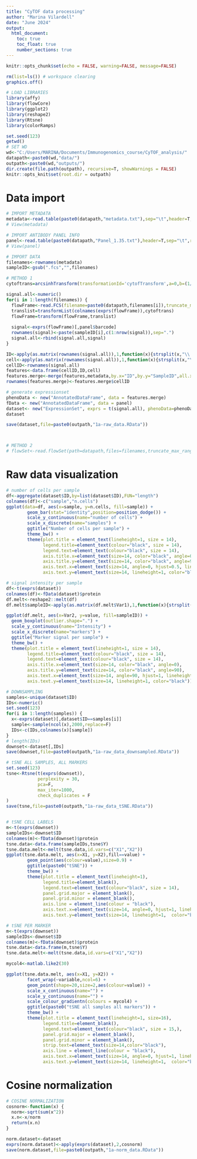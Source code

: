 ```yaml
---
title: "CyTOF data processing"
author: "Marina Vilardell"
date: "June 2024"
output:
  html_document:
    toc: true
    toc_float: true
    number_sections: true
---
```



```r
knitr::opts_chunk$set(echo = FALSE, warning=FALSE, message=FALSE)

rm(list=ls()) # workspace clearing
graphics.off()

# LOAD LIBRARIES
library(affy)
library(flowCore)
library(ggplot2)
library(reshape2)
library(Rtsne)
library(colorRamps)

set.seed(123)
getwd()
# SET WD
wd<-"C:/Users/MARINA/Documents/Immunogenomics_course/CyTOF_analysis/"
datapath<-paste0(wd,"data/")
outpath<-paste0(wd,"outputs/")
dir.create(file.path(outpath), recursive=T, showWarnings = FALSE)
knitr::opts_knit$set(root.dir = outpath)


```

# Data import

```r
# IMPORT METADATA
metadata<-read.table(paste0(datapath,"metadata.txt"),sep="\t",header=T,row.names = 1)
# View(metadata)

# IMPORT ANTIBODY PANEL INFO
panel<-read.table(paste0(datapath,"Panel_1.35.txt"),header=T,sep="\t",row.names = 1)
# View(panel)

# IMPORT DATA
filenames<-rownames(metadata)
sampleID<-gsub(".fcs","",filenames)

# METHOD 1
cytoftrans=arcsinhTransform(transformationId='cytofTransform',a=0,b=(1/5),c=0)

signal.all<-numeric()
for(i in 1:length(filenames)) {
  flowFrame<-read.FCS(filename=paste0(datapath,filenames[i]),truncate_max_range = FALSE)
  translist=transformList(colnames(exprs(flowFrame)),cytoftrans)
  flowFrame=transform(flowFrame,translist)
  
  signal<-exprs(flowFrame)[,panel$barcode]
  rownames(signal)<-paste(sampleID[i],c(1:nrow(signal)),sep=".")
  signal.all<-rbind(signal.all,signal)
}

ID<-apply(as.matrix(rownames(signal.all)),1,function(x){strsplit(x,"\\.")[[1]][1]})
cell<-apply(as.matrix(rownames(signal.all)),1,function(x){strsplit(x,"\\.")[[1]][2]})
cellID<-rownames(signal.all)
features<-data.frame(cellID,ID,cell)
features.merge<-merge(features,metadata,by.x="ID",by.y="SampleID",all.x=T,sort=F)
rownames(features.merge)<-features.merge$cellID

# generate expressionset
phenoData <- new("AnnotatedDataFrame", data = features.merge)
fData <- new("AnnotatedDataFrame", data = panel)
dataset<- new("ExpressionSet", exprs = t(signal.all), phenoData=phenoData, featureData=fData)
dataset

save(dataset,file=paste0(outpath,"1a-raw_data.RData"))



# METHOD 2
# flowSet<-read.flowSet(path=datapath,files=filenames,truncate_max_range = FALSE)

```

# Raw data visualization

```r

# number of cells per sample
df<-aggregate(dataset$ID,by=list(dataset$ID),FUN="length")
colnames(df)<-c("sample","n.cells")
ggplot(data=df, aes(x=sample, y=n.cells, fill=sample)) +
        geom_bar(stat="identity",position=position_dodge()) +
        scale_y_continuous(name="number of cells") +
        scale_x_discrete(name="samples") +
        ggtitle("Number of cells per sample") +
        theme_bw() +
        theme(plot.title = element_text(lineheight=1, size = 14),
              legend.title=element_text(colour="black", size = 14),
              legend.text=element_text(colour="black", size = 14),
              axis.title.x=element_text(size=14, color="black", angle=0),
              axis.title.y=element_text(size=14, color="black", angle=90),
              axis.text.x=element_text(size=14, angle=0, hjust=0.5, lineheight=1, color="black"),
              axis.text.y=element_text(size=14, lineheight=1, color="black"))

```

```r

# signal intensity per sample
df<-t(exprs(dataset))
colnames(df)<-fData(dataset)$protein
df.melt<-reshape2::melt(df)
df.melt$sampleID<-apply(as.matrix(df.melt$Var1),1,function(x){strsplit(x,"\\.")[[1]][1]})

ggplot(df.melt, aes(x=Var2, y=value, fill=sampleID)) + 
  geom_boxplot(outlier.shape=".") +
  scale_y_continuous(name="Intensity") +
  scale_x_discrete(name="markers") +
  ggtitle("Marker signal per sample") +
  theme_bw() +
  theme(plot.title = element_text(lineheight=1, size = 14),
        legend.title=element_text(colour="black", size = 14),
        legend.text=element_text(colour="black", size = 14),
        axis.title.x=element_text(size=14, color="black", angle=0),
        axis.title.y=element_text(size=14, color="black", angle=90),
        axis.text.x=element_text(size=14, angle=90, hjust=1, lineheight=1, color="black"),
        axis.text.y=element_text(size=14, lineheight=1, color="black"))

```

```r
# DOWNSAMPLING
samples<-unique(dataset$ID)
IDs<-numeric()
set.seed(123)
for(i in 1:length(samples)) {
  x<-exprs(dataset)[,dataset$ID==samples[i]]
  sample<-sample(ncol(x),2000,replace=F)
  IDs<-c(IDs,colnames(x)[sample])
}
# length(IDs)
downset<-dataset[,IDs]
save(downset,file=paste0(outpath,"1a-raw_data_downsampled.RData"))

# tSNE ALL SAMPLES, ALL MARKERS
set.seed(123)
tsne<-Rtsne(t(exprs(downset)),
            perplexity = 30,
            pca=F,
            max_iter=1000,
            check_duplicates = F
)
save(tsne,file=paste0(outpath,"1a-raw_data_tSNE.RData"))


# tSNE CELL LABELS
m<-t(exprs(downset))
sampleIDs<-downset$ID
colnames(m)<-fData(downset)$protein
tsne.data<-data.frame(sampleIDs,tsne$Y)
tsne.data.melt<-melt(tsne.data,id.vars=c("X1","X2"))
ggplot(tsne.data.melt, aes(x=X1, y=X2),fill==value) +
        geom_point(aes(colour=value),size=0.9) +
        ggtitle(paste0("tSNE")) +
        theme_bw() +
        theme(plot.title = element_text(lineheight=1),
              legend.title=element_blank(),
              legend.text=element_text(colour="black", size = 14),
              panel.grid.major = element_blank(),
              panel.grid.minor = element_blank(), 
              axis.line = element_line(colour = "black"),
              axis.text.x=element_text(size=14, angle=0, hjust=1, lineheight=1,  color="black"),
              axis.text.y=element_text(size=14, lineheight=1,  color="black"))


```

```r

# tSNE PER MARKER
m<-t(exprs(downset))
sampleIDs<-downset$ID
colnames(m)<-fData(downset)$protein
tsne.data<-data.frame(m,tsne$Y)
tsne.data.melt<-melt(tsne.data,id.vars=c("X1","X2"))

mycol4<-matlab.like2(30)

ggplot(tsne.data.melt, aes(x=X1, y=X2)) +
        facet_wrap(~variable,ncol=6) +
        geom_point(shape=20,size=2,aes(colour=value)) +
        scale_x_continuous(name="") +
        scale_y_continuous(name="") +
        scale_colour_gradientn(colours = mycol4) +
        ggtitle(paste0("tSNE all samples all markers")) +
        theme_bw() +
        theme(plot.title = element_text(lineheight=1, size=16),
              legend.title=element_blank(),
              legend.text=element_text(colour="black", size = 15,),
              panel.grid.major = element_blank(),
              panel.grid.minor = element_blank(), 
              strip.text=element_text(size=14,color="black"),
              axis.line = element_line(colour = "black"),
              axis.text.x=element_text(size=14, angle=0, hjust=1, lineheight=1, color="black"),
              axis.text.y=element_text(size=14, lineheight=1,  color="black"))


```

# Cosine normalization

```r

# COSINE NORMALIZATION
cosnorm<-function(x) {
  norm<-sqrt(sum(x^2))
  x.n<-x/norm
  return(x.n)
}

norm.dataset<-dataset
exprs(norm.dataset)<-apply(exprs(dataset),2,cosnorm)
save(norm.dataset,file=paste0(outpath,"1a-norm_data.RData")) 

```
